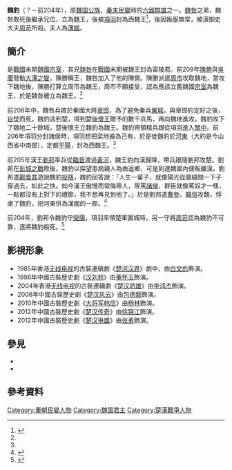 {{東亞男性歷史人物
|名稱 =魏豹
|身份 =西魏王
|國家 =
|時代 =
|主君 =
|屆數 =
|最高職務 =
|前任 = 
|繼任 = 
|圖片名稱 =
|圖片大小 =
|圖片說明 =
|氏 =
|姓 =[[姬姓|姬姓]]
|穆坤= <!--清代八旗满洲人物专用-->
|名 =
|姓名 =
|羅馬拼音 =
|假名 = <!--日本、琉球人用-->
|諺文 = <!--朝鮮、韓國人用-->
|字 =
|號=
|名乘 = <!--琉球士族用-->
|官職 =
|封爵 =
|封號 =
|位階 =
|御稱號 = <!--日本皇族之稱號-->
|宮號1 = <!--日本皇族之宮號-->
|宮號2 = <!--朝鮮王族之宮號-->
|封地 =
|神號 =
|尊號 =
|族裔 = 
|信仰 = <!--指的是宗教信仰-->
|旗籍 = <!--清代八旗人物专用-->
|氏族 =
|籍貫 =
|本貫 = <!--朝鮮人用-->
|世居地= <!--清代八旗人物专用-->
|世居地/穆坤= <!--专门用于清代八旗满洲人物世居地和穆坤相同时-->
|祖籍 =
|本籍 =
|出身地 =
|府邸 =
|世系 = 
|初名 =
|乳名 = <!--日本、朝鮮、琉球以外人物用-->
|幼名 = <!--日本人用-->
|兒名 = <!--朝鮮人用-->
|童名 = <!--琉球人用-->
|小字 =
|別名 =
|法號 =
|院號 =
|其他名號 =
|出生日期 =
|出生地點 =
|婚年 =
|逝世日期 =前204年
|逝世地點 =
|在位年代 =
|廟號 =
|諡號 =
|墓葬 =
|祠廟 =
|父親 =[[魏景湣王|魏景湣王]]
|嫡母 =
|母親 =
|繼父=
|繼母=
|養父=
|養母=
|猶父= <!--日本人用-->
|烏帽子親= <!--日本人、琉球人用-->
|元配 =
|正室 =
|妻 =[[薄姬|薄姬]]
|繼室 =
|平妻 =
|側室 =
|元配之父 =
|元配之嫡母 =
|元配之母 =
|正室之父 =
|正室之嫡母 =
|正室之母 =
|妻之父 =
|妻之嫡母 =
|妻之母 =
|繼室之父 =
|繼室之嫡母 =
|繼室之母 =
|平妻之父 =
|平妻之嫡母 =
|平妻之母 =
|兄弟 =[[魏假|魏假]]、魏王[[魏咎|魏咎]]
|姊妹 =
|嫡兄弟 =
|嫡姊妹 =
|庶兄弟 =
|庶姊妹 =
|同胞兄弟 =
|同胞姊妹 =
|異母兄弟 =
|異母姊妹 =
|異父兄弟 =
|異父姊妹 =
|繼兄弟 =
|繼姊妹 =
|子 =
|女 =
|嫡子 =
|嫡女 =
|庶子 =
|庶女 =
|養子 =
|養女 =
|猶子 = <!--日本人用-->
|婿養子 = <!--日本人用-->
|烏帽子子 = <!--日本人用-->
|繼子 =
|繼女 =
|其他親屬 =
|出身 = <!---此处指科举出身--->
|功名 = 
|經歷 = 
|著作 =
|注釋 =
}}

'''魏豹'''（？－前204年），原[[魏國_(戰國)|魏国]][[公族|公族]]，[[秦末民變|秦末民變]]時的[[六國|六國]][[軍閥|群雄]]之一。[[魏咎|魏咎]]之弟，魏咎敗死後繼承兄位，立為魏王，後被[[項羽|項羽]]封為西魏王<ref name="sj090">{{wikisource history|史記|090|魏豹}}</ref>，後因叛服無常，被漢御史大夫[[周苛|周苛]]所殺。夫人為[[薄姬|薄姬]]。

==簡介==
是[[戰國|戰國]]末期[[魏國_(戰國)|魏國]][[宗室|宗室]]，其兄[[魏咎|魏咎]]在[[戰國|戰國]]末期被魏王封為甯陵君。前209年[[陳勝|陳勝]]與[[吳廣|吳廣]]發動[[大澤之變|大澤之變]]，陳勝稱王，魏咎加入了他的陣營。陳勝派遣[[周市|周市]]攻取魏地，當攻下魏地後，陳勝打算立周市為魏王，周市不願接受，認為應該立舊魏國[[宗室|宗室]]為魏王，於是魏咎被立為魏王。<ref name="sj090"/>

前208年中，魏咎兵敗於秦國大將[[章邯|章邯]]，為了避免秦兵[[屠城|屠城]]，與章邯約定好之後，[[自焚|自焚]]而死，魏豹逃到楚，得到[[楚後懷王|楚後懷王]]贈予的數千兵馬，再向魏地進攻。魏豹攻下了魏地二十餘城，楚後懷王立魏豹為魏王。魏豹帶領精兵跟從項羽進入[[關中|關中]]。前206年項羽分封諸侯時，項羽想把梁地據為己有，於是徙魏豹於[[河東|河東]]（大約是今山西省中南部），定都[[平陽|平陽]]，封為西魏王。<ref name="sj090"/>

前205年漢王[[劉邦|劉邦]]率兵從[[臨晉|臨晉]]渡過[[黃河|黃河]]，魏王豹向漢歸降，帶兵跟隨劉邦攻楚。劉邦在[[彭城之戰|彭城之戰]]敗後，魏豹以探望患病親人為由返鄉，可是到達魏國內便叛離漢。劉邦遣[[酈食其|酈食其]]遊說魏豹[[投降|投降]]，魏豹回答說：「人生一輩子，就像陽光從牆縫間一下子穿過去，如此之快。如今漢王傲慢而常侮辱人，辱罵[[諸侯|諸侯]]、群臣就像罵奴才一樣，一點都沒有上對下的禮節，我不想再見到他了。」於是劉邦遣[[曹參|曹參]]、[[韓信|韓信]]攻魏，俘虜了魏豹，把河東併為漢國的一郡。<ref>{{wikisource history|資治通鑑|009}}</ref>

前204年，劉邦令魏豹守[[滎陽|滎陽]]，項羽率領楚軍圍城時，另一守將[[周苛|周苛]]認為魏豹不可靠，遂將魏豹殺死。<ref>{{wikisource history|資治通鑑|010}}</ref>

== 影視形象 ==
*1985年香港[[无线电视|无线电视]]的古裝連續劇《[[楚河漢界_(電視劇)|楚河汉界]]》劇中，由[[白文彪|白文彪]]飾演。
*1998年中國古裝歷史劇《[[汉刘邦|汉刘邦]]》由[[董怀玉|董怀玉]]飾演。
*2004年香港[[无线电视|无线电视]]的古裝連續劇《[[楚汉骄雄|楚汉骄雄]]》由[[李鸿杰|李鸿杰]]飾演。
*2006年中國古裝歷史劇《[[楚汉风云|楚汉风云]]》由[[包德磐|包德磐]]飾演。
*2010年中國古裝歷史劇《[[大将军韩信|大将军韩信]]》由[[杨林﹙演員﹚|杨林]]飾演。
*2012年中國古裝歷史劇《[[楚汉传奇|楚汉传奇]]》由[[徐锦江|徐锦江]]飾演。
*2012年中國古裝歷史劇《[[楚汉爭雄|楚汉爭雄]]》由[[张勇﹙演員﹚|张勇]]飾演。
==參見==

*{{wikisource history link|史記|090|魏豹}}
*{{wikisource history link|漢書|033|}}
==參考資料==
<div class="references-small">
<references/>
</div>

{{项羽十八诸侯}}
{{秦末汉初人物}}

[[Category:秦朝民變人物|Category:秦朝民變人物]]
[[Category:魏国君主|Category:魏国君主]]
[[Category:楚漢戰爭人物|Category:楚漢戰爭人物]]